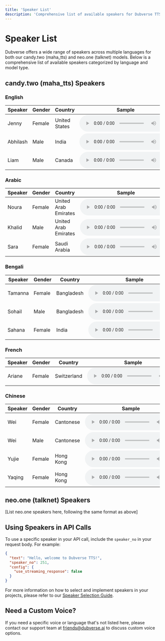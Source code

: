 ```yaml
---
title: 'Speaker List'
description: 'Comprehensive list of available speakers for Dubverse TTS API'
---
```


# Speaker List

Dubverse offers a wide range of speakers across multiple languages for both our candy.two (maha_tts) and neo.one (talknet) models. Below is a comprehensive list of available speakers categorized by language and model type.

## candy.two (maha_tts) Speakers

### English

| Speaker | Gender | Country | Sample |
|---------|--------|---------|--------|
| Jenny | Female | United States | <audio controls><source src="https://dubverse-public-assets.s3.ap-south-1.amazonaws.com/audio/English/azure_tts_Jenny.wav" type="audio/wav" />Your browser does not support the audio element.</audio> |
| Abhilash | Male | India | <audio controls><source src="https://dubverse-public-assets.s3.ap-south-1.amazonaws.com/audio/English/azure_tts_Abhilash.wav" type="audio/wav" />Your browser does not support the audio element.</audio> |
| Liam | Male | Canada | <audio controls><source src="https://dubverse-public-assets.s3.ap-south-1.amazonaws.com/audio/English/azure_tts_Liam.wav" type="audio/wav" />Your browser does not support the audio element.</audio> |

### Arabic

| Speaker | Gender | Country | Sample |
|---------|--------|---------|--------|
| Noura | Female | United Arab Emirates | <audio controls><source src="https://dubverse-public-assets.s3.ap-south-1.amazonaws.com/audio/Arabic/azure_ar-AE-FatimaNeural_default.wav" type="audio/wav" />Your browser does not support the audio element.</audio> |
| Khalid | Male | United Arab Emirates | <audio controls><source src="https://dubverse-public-assets.s3.ap-south-1.amazonaws.com/audio/Arabic/azure_ar-AE-HamdanNeural_default.wav" type="audio/wav" />Your browser does not support the audio element.</audio> |
| Sara | Female | Saudi Arabia | <audio controls><source src="https://dubverse-public-assets.s3.ap-south-1.amazonaws.com/audio/Arabic/google_ar-XA-Standard-A.wav" type="audio/wav" />Your browser does not support the audio element.</audio> |

### Bengali

| Speaker | Gender | Country | Sample |
|---------|--------|---------|--------|
| Tamanna | Female | Bangladesh | <audio controls><source src="https://dubverse-public-assets.s3.ap-south-1.amazonaws.com/audio/Bengali/azure_bn-BD-NabanitaNeural_default.wav" type="audio/wav" />Your browser does not support the audio element.</audio> |
| Sohail | Male | Bangladesh | <audio controls><source src="https://dubverse-public-assets.s3.ap-south-1.amazonaws.com/audio/Bengali/azure_bn-BD-PradeepNeural2_default.wav" type="audio/wav" />Your browser does not support the audio element.</audio> |
| Sahana | Female | India | <audio controls><source src="https://dubverse-public-assets.s3.ap-south-1.amazonaws.com/audio/Bengali/azure_bn-IN-TanishaaNeural2_default.wav" type="audio/wav" />Your browser does not support the audio element.</audio> |

### French

| Speaker | Gender | Country | Sample |
|---------|--------|---------|--------|
| Ariane | Female | Switzerland | <audio controls><source src="/audio/French/azure_tts_Ariane.wav" type="audio/wav" />Your browser does not support the audio element.</audio> |

### Chinese

| Speaker | Gender | Country | Sample |
|---------|--------|---------|--------|
| Wei | Female | Cantonese | <audio controls><source src="/audio/Chinese/azure_yue-CN-XiaoMinNeural1,2_default.wav" type="audio/wav" />Your browser does not support the audio element.</audio> |
| Wei | Male | Cantonese | <audio controls><source src="/audio/Chinese/azure_yue-CN-YunSongNeural1,2_default.wav" type="audio/wav" />Your browser does not support the audio element.</audio> |
| Yujie | Female | Hong Kong | <audio controls><source src="/audio/Chinese/azure_zh-HK-HiuMaanNeural_default.wav" type="audio/wav" />Your browser does not support the audio element.</audio> |
| Yaqing | Female | Hong Kong | <audio controls><source src="/audio/Chinese/azure_zh-HK-HiuGaaiNeural_default.wav" type="audio/wav" />Your browser does not support the audio element.</audio> |

## neo.one (talknet) Speakers

[List neo.one speakers here, following the same format as above]

## Using Speakers in API Calls

To use a specific speaker in your API call, include the `speaker_no` in your request body. For example:

```json
{
  "text": "Hello, welcome to Dubverse TTS!",
  "speaker_no": 251,
  "config": {
    "use_streaming_response": false
  }
}
```

For more information on how to select and implement speakers in your projects, please refer to our [Speaker Selection Guide](/api-reference/speaker-selection).

## Need a Custom Voice?

If you need a specific voice or language that's not listed here, please contact our support team at friends@dubverse.ai to discuss custom voice options.